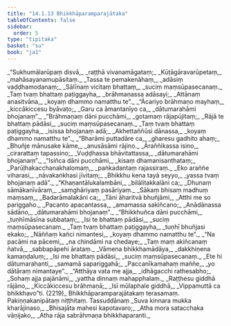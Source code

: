 ```yaml
---
title: "14.1.13 Bhikkhāparamparajātaka"
tableOfContents: false
sidebar:
  order: 5
type: "tipitaka"
basket: "su"
book: "ja1"
---
```



<DynamicBreadcrumb />

<Division number="270" book="ja1">

<Paragraph number="2829" type="verses" book="ja1">
_“Sukhumālarūpaṃ disvā,_  
_raṭṭhā vivanamāgataṃ;_  
_Kūṭāgāravarūpetaṃ,_  
_mahāsayanamupāsitaṃ._  

</Paragraph>

</Division>
<Division number="271" book="ja1">

<Paragraph number="2830" type="verses" book="ja1">
_Tassa te pemakenāhaṃ,_  
_adāsiṃ vaḍḍhamodanaṃ;_  
_Sālīnaṃ vicitaṃ bhattaṃ,_  
_suciṃ maṃsūpasecanaṃ._  

</Paragraph>

</Division>
<Division number="272" book="ja1">

<Paragraph number="2831" type="verses" book="ja1">
_Taṃ tvaṃ bhattaṃ paṭiggayha,_  
_brāhmaṇassa adāsayi;_  
_Attānaṃ anasitvāna,_  
_koyaṃ dhammo namatthu te”._  

</Paragraph>

</Division>
<Division number="273" book="ja1">

<Paragraph number="2832" type="verses" book="ja1">
_“Ācariyo brāhmaṇo mayhaṃ,_  
_kiccākiccesu byāvaṭo;_  
_Garu ca āmantanīyo ca,_  
_dātumarahāmi bhojanaṃ”._  

</Paragraph>

</Division>
<Division number="274" book="ja1">

<Paragraph number="2833" type="verses" book="ja1">
_“Brāhmaṇaṃ dāni pucchāmi,_  
_gotamaṃ rājapūjitaṃ;_  
_Rājā te bhattaṃ pādāsi,_  
_suciṃ maṃsūpasecanaṃ._  

</Paragraph>

</Division>
<Division number="275" book="ja1">

<Paragraph number="2834" type="verses" book="ja1">
_Taṃ tvaṃ bhattaṃ paṭiggayha,_  
_isissa bhojanaṃ adā;_  
_Akhettaññūsi dānassa,_  
_koyaṃ dhammo namatthu te”._  

</Paragraph>

</Division>
<Division number="276" book="ja1">

<Paragraph number="2835" type="verses" book="ja1">
_“Bharāmi puttadāre ca,_  
_gharesu gadhito ahaṃ;_  
_Bhuñje mānusake kāme,_  
_anusāsāmi rājino._  

</Paragraph>

</Division>
<Division number="277" book="ja1">

<Paragraph number="2836" type="verses" book="ja1">
_Āraññikassa isino,_  
_cirarattaṃ tapassino;_  
_Vuḍḍhassa bhāvitattassa,_  
_dātumarahāmi bhojanaṃ”._  

</Paragraph>

</Division>
<Division number="278" book="ja1">

<Paragraph number="2837" type="verses" book="ja1">
_“Isiñca dāni pucchāmi,_  
_kisaṃ dhamanisanthataṃ;_  
_Parūḷhakacchanakhalomaṃ,_  
_paṅkadantaṃ rajassiraṃ._  

</Paragraph>

</Division>
<Division number="279" book="ja1">

<Paragraph number="2838" type="verses" book="ja1">
_Eko araññe viharasi,_  
_nāvakaṅkhasi jīvitaṃ;_  
_Bhikkhu kena tayā seyyo,_  
_yassa tvaṃ bhojanaṃ adā”._  

</Paragraph>

</Division>
<Division number="280" book="ja1">

<Paragraph number="2839" type="verses" book="ja1">
_“Khaṇantālukalambāni,_  
_bilālitakkalāni ca;_  
_Dhunaṃ sāmākanīvāraṃ,_  
_saṃghāriyaṃ pasāriyaṃ._  

</Paragraph>

</Division>
<Division number="281" book="ja1">

<Paragraph number="2840" type="verses" book="ja1">
_Sākaṃ bhisaṃ madhuṃ maṃsaṃ,_  
_Badarāmalakāni ca;_  
_Tāni āharitvā bhuñjāmi,_  
_Atthi me so pariggaho._  

</Paragraph>

</Division>
<Division number="282" book="ja1">

<Paragraph number="2841" type="verses" book="ja1">
_Pacanto apacantassa,_  
_amamassa sakiñcano;_  
_Anādānassa sādāno,_  
_dātumarahāmi bhojanaṃ”._  

</Paragraph>

</Division>
<Division number="283" book="ja1">

<Paragraph number="2842" type="verses" book="ja1">
_“Bhikkhuñca dāni pucchāmi,_  
_tuṇhīmāsīna subbataṃ;_  
_Isi te bhattaṃ pādāsi,_  
_suciṃ maṃsūpasecanaṃ._  

</Paragraph>

</Division>
<Division number="284" book="ja1">

<Paragraph number="2843" type="verses" book="ja1">
_Taṃ tvaṃ bhattaṃ paṭiggayha,_  
_tuṇhī bhuñjasi ekako;_  
_Nāññaṃ kañci nimantesi,_  
_koyaṃ dhammo namatthu te”._  

</Paragraph>

</Division>
<Division number="285" book="ja1">

<Paragraph number="2844" type="verses" book="ja1">
_“Na pacāmi na pācemi,_  
_na chindāmi na chedaye;_  
_Taṃ maṃ akiñcanaṃ ñatvā,_  
_sabbapāpehi ārataṃ._  

</Paragraph>

</Division>
<Division number="286" book="ja1">

<Paragraph number="2845" type="verses" book="ja1">
_Vāmena bhikkhamādāya,_  
_dakkhiṇena kamaṇḍaluṃ;_  
_Isi me bhattaṃ pādāsi,_  
_suciṃ maṃsūpasecanaṃ._  

</Paragraph>

</Division>
<Division number="287" book="ja1">

<Paragraph number="2846" type="verses" book="ja1">
_Ete hi dātumarahanti,_  
_samamā sapariggahā;_  
_Paccanīkamahaṃ maññe,_  
_yo dātāraṃ nimantaye”._  

</Paragraph>

</Division>
<Division number="288" book="ja1">

<Paragraph number="2847" type="verses" book="ja1">
_“Atthāya vata me ajja,_  
_idhāgacchi rathesabho;_  
_Sohaṃ ajja pajānāmi,_  
_yattha dinnaṃ mahapphalaṃ._  

</Paragraph>

</Division>
<Division number="289" book="ja1">

<Paragraph number="2848" type="verses" book="ja1">
_Raṭṭhesu giddhā rājāno,_  
_Kiccākiccesu brāhmaṇā;_  
_Isī mūlaphale giddhā,_  
_Vippamuttā ca bhikkhavo”ti. (2219)_  


</Paragraph>
</Division>

<Paragraph number="2849" type="center" book="ja1">
Bhikkhāparamparajātakaṃ terasamaṃ.



</Paragraph>

<Paragraph number="2850" type="center" book="ja1">
Pakiṇṇakanipātaṃ niṭṭhitaṃ.



</Paragraph>

<Paragraph number="2851" type="center" book="ja1">
Tassuddānaṃ


</Paragraph>

<Paragraph number="2852" type="verses" book="ja1">
_Suva kinnara mukka kharājinaso,_  
_Bhisajāta mahesi kapotavaro;_  
_Atha mora satacchaka vāṇijako,_  
_Atha rāja sabrāhmaṇa bhikkhaparanti._
</Paragraph>